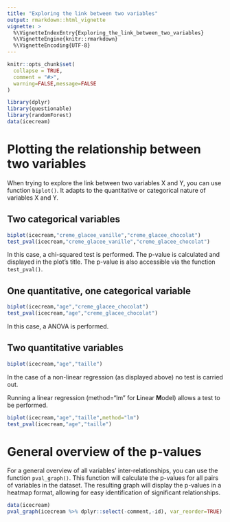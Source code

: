 ```yaml
---
title: "Exploring the link between two variables"
output: rmarkdown::html_vignette
vignette: >
  %\VignetteIndexEntry{Exploring_the_link_between_two_variables}
  %\VignetteEngine{knitr::rmarkdown}
  %\VignetteEncoding{UTF-8}
---
```


```r
knitr::opts_chunk$set(
  collapse = TRUE,
  comment = "#>",
  warning=FALSE,message=FALSE
)
```

```r
library(dplyr)
library(questionable)
library(randomForest)
data(icecream)
```


# Plotting the relationship between two variables

When trying to explore the link between two variables X and Y, you can use function `biplot()`. It adapts to the quantitative or categorical nature of variables X and Y.

## Two categorical variables

```r
biplot(icecream,"creme_glacee_vanille","creme_glacee_chocolat")
test_pval(icecream,"creme_glacee_vanille","creme_glacee_chocolat")
```

In this case, a chi-squared test is performed. The p-value is calculated and displayed in the plot's title. The p-value is also accessible via the function `test_pval()`.

## One quantitative, one categorical variable


```r
biplot(icecream,"age","creme_glacee_chocolat")
test_pval(icecream,"age","creme_glacee_chocolat")
```

In this case, a ANOVA is performed.

## Two quantitative variables


```r
biplot(icecream,"age","taille")
```

In the case of a non-linear regression (as displayed above) no test is carried out.

Running a linear regression (method="lm" for **L**inear **M**odel) allows a test to be performed.

```r
biplot(icecream,"age","taille",method="lm")
test_pval(icecream,"age","taille")
```

# General overview of the p-values

For a general overview of all variables' inter-relationships, you can use the function `pval_graph()`. This function will calculate the p-values for all pairs of variables in the dataset. The resulting graph will display the p-values in a heatmap format, allowing for easy identification of significant relationships.

```r
data(icecream)
pval_graph(icecream %>% dplyr::select(-comment,-id), var_reorder=TRUE)
```

